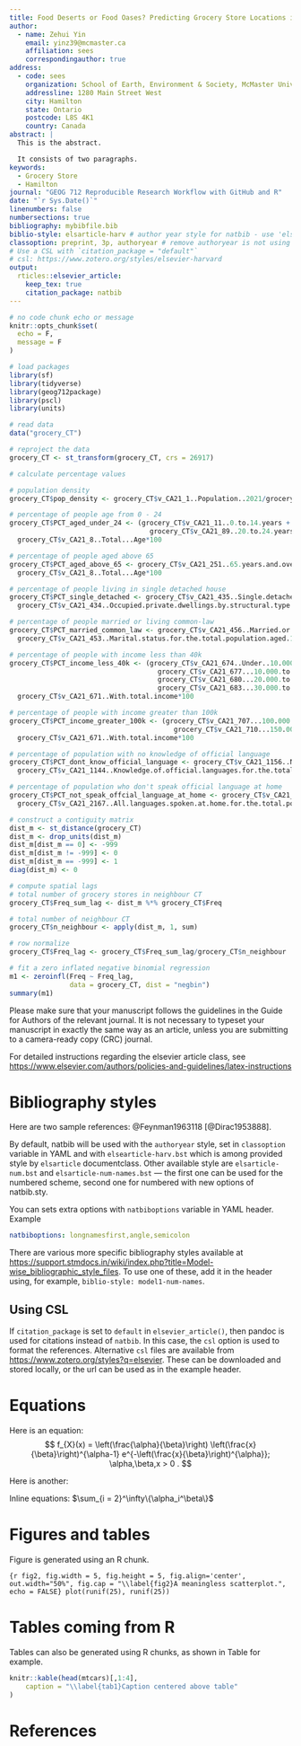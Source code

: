 ```yaml
---
title: Food Deserts or Food Oases? Predicting Grocery Store Locations in Hamilton, Ontario
author:
  - name: Zehui Yin
    email: yinz39@mcmaster.ca
    affiliation: sees
    correspondingauthor: true
address:
  - code: sees
    organization: School of Earth, Environment & Society, McMaster University
    addressline: 1280 Main Street West
    city: Hamilton
    state: Ontario
    postcode: L8S 4K1
    country: Canada
abstract: |
  This is the abstract.

  It consists of two paragraphs.
keywords: 
  - Grocery Store
  - Hamilton
journal: "GEOG 712 Reproducible Research Workflow with GitHub and R"
date: "`r Sys.Date()`"
linenumbers: false
numbersections: true
bibliography: mybibfile.bib
biblio-style: elsarticle-harv # author year style for natbib - use 'elsarticle-num' or 'elsarticle-num-names' for numbered scheme
classoption: preprint, 3p, authoryear # remove authoryear is not using `elsarticle-harv`
# Use a CSL with `citation_package = "default"`
# csl: https://www.zotero.org/styles/elsevier-harvard
output: 
  rticles::elsevier_article:
    keep_tex: true
    citation_package: natbib
---
```


```r
# no code chunk echo or message
knitr::opts_chunk$set(
  echo = F,
  message = F
)
```

```r
# load packages
library(sf)
library(tidyverse)
library(geog712package)
library(pscl)
library(units)
```

```r
# read data
data("grocery_CT")

# reproject the data
grocery_CT <- st_transform(grocery_CT, crs = 26917)
```

```r
# calculate percentage values

# population density
grocery_CT$pop_density <- grocery_CT$v_CA21_1..Population..2021/grocery_CT$v_CA21_7..Land.area.in.square.kilometres

# percentage of people age from 0 - 24
grocery_CT$PCT_aged_under_24 <- (grocery_CT$v_CA21_11..0.to.14.years + 
                                   grocery_CT$v_CA21_89..20.to.24.years)/
  grocery_CT$v_CA21_8..Total...Age*100

# percentage of people aged above 65
grocery_CT$PCT_aged_above_65 <- grocery_CT$v_CA21_251..65.years.and.over/
  grocery_CT$v_CA21_8..Total...Age*100

# percentage of people living in single detached house
grocery_CT$PCT_single_detached <- grocery_CT$v_CA21_435..Single.detached.house/
  grocery_CT$v_CA21_434..Occupied.private.dwellings.by.structural.type.of.dwelling.data*100

# percentage of people married or living common-law
grocery_CT$PCT_married_common_law <- grocery_CT$v_CA21_456..Married.or.living.common.law/
  grocery_CT$v_CA21_453..Marital.status.for.the.total.population.aged.15.years.and.over*100

# percentage of people with income less than 40k
grocery_CT$PCT_income_less_40k <- (grocery_CT$v_CA21_674..Under..10.000..including.loss. + 
                                     grocery_CT$v_CA21_677...10.000.to..19.999 + 
                                     grocery_CT$v_CA21_680...20.000.to..29.999 + 
                                     grocery_CT$v_CA21_683...30.000.to..39.999)/
  grocery_CT$v_CA21_671..With.total.income*100

# percentage of people with income greater than 100k
grocery_CT$PCT_income_greater_100k <- (grocery_CT$v_CA21_707...100.000.to..149.999 + 
                                         grocery_CT$v_CA21_710...150.000.and.over)/
  grocery_CT$v_CA21_671..With.total.income*100

# percentage of population with no knowledge of official language
grocery_CT$PCT_dont_know_official_language <- grocery_CT$v_CA21_1156..Neither.English.nor.French/
  grocery_CT$v_CA21_1144..Knowledge.of.official.languages.for.the.total.population.excluding.institutional.residents*100

# percentage of population who don't speak official language at home
grocery_CT$PCT_not_speak_offcial_language_at_home <- grocery_CT$v_CA21_2176..Non.official.language/
  grocery_CT$v_CA21_2167..All.languages.spoken.at.home.for.the.total.population.excluding.institutional.residents*100
```

```r
# construct a contiguity matrix
dist_m <- st_distance(grocery_CT)
dist_m <- drop_units(dist_m)
dist_m[dist_m == 0] <- -999
dist_m[dist_m != -999] <- 0
dist_m[dist_m == -999] <- 1
diag(dist_m) <- 0
```

```r
# compute spatial lags
# total number of grocery stores in neighbour CT
grocery_CT$Freq_sum_lag <- dist_m %*% grocery_CT$Freq

# total number of neighbour CT
grocery_CT$n_neighbour <- apply(dist_m, 1, sum)

# row normalize
grocery_CT$Freq_lag <- grocery_CT$Freq_sum_lag/grocery_CT$n_neighbour
```

```r
# fit a zero inflated negative binomial regression
m1 <- zeroinfl(Freq ~ Freq_lag,
               data = grocery_CT, dist = "negbin")
summary(m1)
```



















Please make sure that your manuscript follows the guidelines in the 
Guide for Authors of the relevant journal. It is not necessary to 
typeset your manuscript in exactly the same way as an article, 
unless you are submitting to a camera-ready copy (CRC) journal.

For detailed instructions regarding the elsevier article class, see   <https://www.elsevier.com/authors/policies-and-guidelines/latex-instructions>

# Bibliography styles

Here are two sample references: @Feynman1963118 [@Dirac1953888].

By default, natbib will be used with the `authoryear` style, set in `classoption` variable in YAML and with `elsearticle-harv.bst` which is among provided style by `elsarticle` documentclass. Other available style are `elsarticle-num.bst` and `elsarticle-num-names.bst` — the first one can be used for the numbered scheme, second one for numbered with new options of natbib.sty. 

You can sets extra options with `natbiboptions` variable in YAML header. Example 
```yaml
natbiboptions: longnamesfirst,angle,semicolon
```

There are various more specific bibliography styles available at
<https://support.stmdocs.in/wiki/index.php?title=Model-wise_bibliographic_style_files>. 
To use one of these, add it in the header using, for example, `biblio-style: model1-num-names`.

## Using CSL 

If `citation_package` is set to `default` in `elsevier_article()`, then pandoc is used for citations instead of `natbib`. In this case, the `csl` option is used to format the references. Alternative `csl` files are available from <https://www.zotero.org/styles?q=elsevier>. These can be downloaded
and stored locally, or the url can be used as in the example header.

# Equations

Here is an equation:
$$ 
  f_{X}(x) = \left(\frac{\alpha}{\beta}\right)
  \left(\frac{x}{\beta}\right)^{\alpha-1}
  e^{-\left(\frac{x}{\beta}\right)^{\alpha}}; 
  \alpha,\beta,x > 0 .
$$

Here is another:
\begin{align}
  a^2+b^2=c^2.
\end{align}

Inline equations: $\sum_{i = 2}^\infty\{\alpha_i^\beta\}$

# Figures and tables

Figure \ref{fig2} is generated using an R chunk.

```{r fig2, fig.width = 5, fig.height = 5, fig.align='center', out.width="50%", fig.cap = "\\label{fig2}A meaningless scatterplot.", echo = FALSE}
plot(runif(25), runif(25))
```

# Tables coming from R

Tables can also be generated using R chunks, as shown in Table \ref{tab1} for example.

```r
knitr::kable(head(mtcars)[,1:4], 
    caption = "\\label{tab1}Caption centered above table"
)
```

# References {-}

